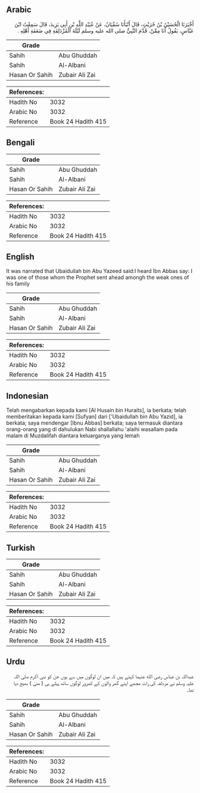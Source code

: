 ## Arabic


<div dir="rtl" lang="ar" style={{fontSize:'larger',backgroundColor:'#f8f9fa',padding:20}}>
أَخْبَرَنَا الْحُسَيْنُ بْنُ حُرَيْثٍ، قَالَ أَنْبَأَنَا سُفْيَانُ، عَنْ عُبَيْدِ اللَّهِ بْنِ أَبِي يَزِيدَ، قَالَ سَمِعْتُ ابْنَ عَبَّاسٍ، يَقُولُ أَنَا مِمَّنْ، قَدَّمَ النَّبِيُّ صلى الله عليه وسلم لَيْلَةَ الْمُزْدَلِفَةِ فِي ضَعَفَةِ أَهْلِهِ ‏.‏
</div>
<div style={{backgroundColor:'#f8f9fa',padding:20, marginBottom: 10}}><table> <thead> <tr> <th>Grade</th> <th></th> </tr> </thead> <tbody> <tr><td>Sahih</td><td>Abu Ghuddah</td></tr><tr><td>Sahih</td><td>Al-Albani</td></tr><tr><td>Hasan Or Sahih</td><td>Zubair Ali Zai</td></tr></tbody></table><table> <thead> <tr> <th>References:</th> <th></th> </tr> </thead> <tbody><tr><td>Hadith No</td><td>3032</td></tr><tr><td>Arabic No</td><td>3032</td></tr><tr><td>Reference</td><td>Book 24 Hadith 415</td></tr></tbody></table></div>

## Bengali


<div dir="ltr" lang="bn" style={{fontSize:'larger',backgroundColor:'#f8f9fa',padding:20}}>

</div>
<div style={{backgroundColor:'#f8f9fa',padding:20, marginBottom: 10}}><table> <thead> <tr> <th>Grade</th> <th></th> </tr> </thead> <tbody> <tr><td>Sahih</td><td>Abu Ghuddah</td></tr><tr><td>Sahih</td><td>Al-Albani</td></tr><tr><td>Hasan Or Sahih</td><td>Zubair Ali Zai</td></tr></tbody></table><table> <thead> <tr> <th>References:</th> <th></th> </tr> </thead> <tbody><tr><td>Hadith No</td><td>3032</td></tr><tr><td>Arabic No</td><td>3032</td></tr><tr><td>Reference</td><td>Book 24 Hadith 415</td></tr></tbody></table></div>

## English


<div dir="ltr" lang="en" style={{fontSize:'larger',backgroundColor:'#f8f9fa',padding:20}}>
It was narrated that Ubaidullah bin Abu Yazeed said:I heard Ibn Abbas say: I was one of those whom the Prophet sent ahead amongh the weak ones of his family
</div>
<div style={{backgroundColor:'#f8f9fa',padding:20, marginBottom: 10}}><table> <thead> <tr> <th>Grade</th> <th></th> </tr> </thead> <tbody> <tr><td>Sahih</td><td>Abu Ghuddah</td></tr><tr><td>Sahih</td><td>Al-Albani</td></tr><tr><td>Hasan Or Sahih</td><td>Zubair Ali Zai</td></tr></tbody></table><table> <thead> <tr> <th>References:</th> <th></th> </tr> </thead> <tbody><tr><td>Hadith No</td><td>3032</td></tr><tr><td>Arabic No</td><td>3032</td></tr><tr><td>Reference</td><td>Book 24 Hadith 415</td></tr></tbody></table></div>

## Indonesian


<div dir="ltr" lang="id" style={{fontSize:'larger',backgroundColor:'#f8f9fa',padding:20}}>
Telah mengabarkan kepada kami [Al Husain bin Huraits], ia berkata; telah memberitakan kepada kami [Sufyan] dari ['Ubaidullah bin Abu Yazid], ia berkata; saya mendengar [Ibnu Abbas] berkata; saya termasuk diantara orang-orang yang di dahulukan Nabi shallallahu 'alaihi wasallam pada malam di Muzdalifah diantara keluarganya yang lemah
</div>
<div style={{backgroundColor:'#f8f9fa',padding:20, marginBottom: 10}}><table> <thead> <tr> <th>Grade</th> <th></th> </tr> </thead> <tbody> <tr><td>Sahih</td><td>Abu Ghuddah</td></tr><tr><td>Sahih</td><td>Al-Albani</td></tr><tr><td>Hasan Or Sahih</td><td>Zubair Ali Zai</td></tr></tbody></table><table> <thead> <tr> <th>References:</th> <th></th> </tr> </thead> <tbody><tr><td>Hadith No</td><td>3032</td></tr><tr><td>Arabic No</td><td>3032</td></tr><tr><td>Reference</td><td>Book 24 Hadith 415</td></tr></tbody></table></div>

## Turkish


<div dir="ltr" lang="tr" style={{fontSize:'larger',backgroundColor:'#f8f9fa',padding:20}}>

</div>
<div style={{backgroundColor:'#f8f9fa',padding:20, marginBottom: 10}}><table> <thead> <tr> <th>Grade</th> <th></th> </tr> </thead> <tbody> <tr><td>Sahih</td><td>Abu Ghuddah</td></tr><tr><td>Sahih</td><td>Al-Albani</td></tr><tr><td>Hasan Or Sahih</td><td>Zubair Ali Zai</td></tr></tbody></table><table> <thead> <tr> <th>References:</th> <th></th> </tr> </thead> <tbody><tr><td>Hadith No</td><td>3032</td></tr><tr><td>Arabic No</td><td>3032</td></tr><tr><td>Reference</td><td>Book 24 Hadith 415</td></tr></tbody></table></div>

## Urdu


<div dir="rtl" lang="ur" style={{fontSize:'larger',backgroundColor:'#f8f9fa',padding:20}}>
عبداللہ بن عباس رضی الله عنہما کہتے ہیں کہ میں ان لوگوں میں سے ہوں جن کو نبی اکرم صلی اللہ علیہ وسلم نے مزدلفہ کی رات مجھے اپنے گھر والوں کے کمزور لوگوں ساتھ پہلے ہی ( منیٰ ) بھیج دیا تھا۔
</div>
<div style={{backgroundColor:'#f8f9fa',padding:20, marginBottom: 10}}><table> <thead> <tr> <th>Grade</th> <th></th> </tr> </thead> <tbody> <tr><td>Sahih</td><td>Abu Ghuddah</td></tr><tr><td>Sahih</td><td>Al-Albani</td></tr><tr><td>Hasan Or Sahih</td><td>Zubair Ali Zai</td></tr></tbody></table><table> <thead> <tr> <th>References:</th> <th></th> </tr> </thead> <tbody><tr><td>Hadith No</td><td>3032</td></tr><tr><td>Arabic No</td><td>3032</td></tr><tr><td>Reference</td><td>Book 24 Hadith 415</td></tr></tbody></table></div>
